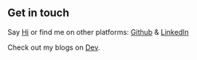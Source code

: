 ## Get in touch

Say [Hi](yeganathan18@gmail.com) or find me on other platforms: [Github](https://github.com/yeganathan18) & [LinkedIn](https://www.linkedin.com/in/yeganathan-s)

Check out my blogs on [Dev](https://dev.to/yeganathan18).